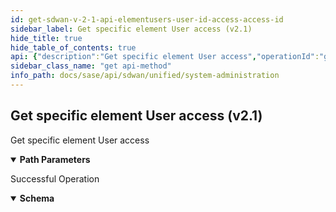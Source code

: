 ```yaml
---
id: get-sdwan-v-2-1-api-elementusers-user-id-access-access-id
sidebar_label: Get specific element User access (v2.1)
hide_title: true
hide_table_of_contents: true
api: {"description":"Get specific element User access","operationId":"get-sdwan-v2.1-api-elementusers-user_id-access-access_id","parameters":[{"description":"User Id","in":"path","name":"user_id","required":true,"schema":{"description":"User Id","type":"string"}},{"description":"Access Id","in":"path","name":"access_id","required":true,"schema":{"description":"Access Id","type":"string"}}],"responses":{"200":{"content":{"application/json":{"schema":{"properties":{"element_id":{"description":"Element Id: NotNull NotEmpty ","type":"string"},"id":{"description":"Id","type":"string"},"role":{"description":"Role: ValidateEnum(enumClass = classOf[UserRole], error = INVALID_ENUM_VALUE: Invalid Enum value., nullAllowed = false) ","enum":["SUPER","READONLY","MONITOR"],"type":"string"},"user_id":{"description":"User Id","type":"string"}},"required":["role","element_id"]}}},"description":"Successful Operation"}},"tags":["System Administration"],"method":"get","path":"/sdwan/v2.1/api/elementusers/{user_id}/access/{access_id}","info":{"contact":{},"description":"List of APIs used to manage the operators, IDPs, users, base roles, base permissions,  password change, sign up, and client roles, base roles.","title":"System Administration","version":"Latest"},"postman":{"name":"Get specific element User access (v2.1)","description":{"content":"Get specific element User access","type":"text/plain"},"url":{"path":["sdwan","v2.1","api","elementusers",":user_id","access",":access_id"],"host":["{{baseUrl}}"],"query":[],"variable":[{"disabled":false,"description":{"content":"(Required) User Id","type":"text/plain"},"type":"any","value":"","key":"user_id"},{"disabled":false,"description":{"content":"(Required) Access Id","type":"text/plain"},"type":"any","value":"","key":"access_id"}]},"header":[{"key":"Accept","value":"application/json"}],"method":"GET"}}
sidebar_class_name: "get api-method"
info_path: docs/sase/api/sdwan/unified/system-administration
---
```



## Get specific element User access (v2.1)



Get specific element User access

<details style={{"marginBottom":"1rem"}} data-collapsed={false} open={true}><summary style={{}}><strong>Path Parameters</strong></summary><div><ul><ParamsItem className={"paramsItem"} param={{"description":"User Id","in":"path","name":"user_id","required":true,"schema":{"description":"User Id","type":"string"}}}></ParamsItem><ParamsItem className={"paramsItem"} param={{"description":"Access Id","in":"path","name":"access_id","required":true,"schema":{"description":"Access Id","type":"string"}}}></ParamsItem></ul></div></details><div><ApiTabs><TabItem label={"200"} value={"200"}><div>

Successful Operation

</div><div><MimeTabs groupId={"mime-type"}><TabItem label={"application/json"} value={"application/json"}><SchemaTabs groupId={"schema-tabs"}><TabTtem label={"Schema"} value={"Schema"}><details style={{}} data-collapsed={false} open={true}><summary style={{"textAlign":"left"}}><strong>Schema</strong></summary><div style={{"textAlign":"left","marginLeft":"1rem"}}></div><ul style={{"marginLeft":"1rem"}}><SchemaItem collapsible={false} name={"element_id"} required={false} schemaDescription={"Element Id: NotNull NotEmpty "} schemaName={"string"} qualifierMessage={undefined} defaultValue={undefined}></SchemaItem><SchemaItem collapsible={false} name={"id"} required={false} schemaDescription={"Id"} schemaName={"string"} qualifierMessage={undefined} defaultValue={undefined}></SchemaItem><SchemaItem collapsible={false} name={"role"} required={false} schemaDescription={"Role: ValidateEnum(enumClass = classOf[UserRole], error = INVALID_ENUM_VALUE: Invalid Enum value., nullAllowed = false) "} schemaName={"string"} qualifierMessage={"**Possible values:** [`SUPER`, `READONLY`, `MONITOR`]"} defaultValue={undefined}></SchemaItem><SchemaItem collapsible={false} name={"user_id"} required={false} schemaDescription={"User Id"} schemaName={"string"} qualifierMessage={undefined} defaultValue={undefined}></SchemaItem></ul></details></TabTtem></SchemaTabs></TabItem></MimeTabs></div></TabItem></ApiTabs></div>
      